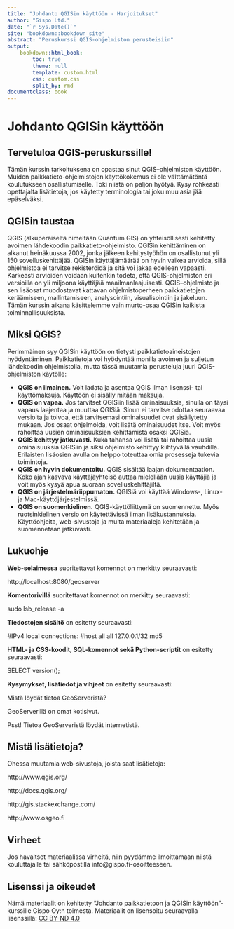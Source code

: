 ```yaml
---
title: "Johdanto QGISin käyttöön - Harjoitukset"
author: "Gispo Ltd."   
date: "`r Sys.Date()`"
site: "bookdown::bookdown_site"
abstract: "Peruskurssi QGIS-ohjelmiston perusteisiin"
output:
    bookdown::html_book:
        toc: true
        theme: null
        template: custom.html
        css: custom.css
        split_by: rmd       
documentclass: book
---
```






<!-- Harjoitukset -->
# Johdanto QGISin käyttöön

## Tervetuloa QGIS-peruskurssille!
Tämän kurssin tarkoituksena on opastaa sinut QGIS–ohjelmiston käyttöön. Muiden paikkatieto-ohjelmistojen käyttökokemus ei ole välttämätöntä koulutukseen osallistumisel­le. Toki niistä on paljon hyötyä. Kysy rohkeasti opettajalta lisätietoja, jos käytetty terminologia tai joku muu asia jää epäselväksi.

## QGISin taustaa
QGIS (alkuperäiseltä nimeltään Quantum GIS) on yhteisöllisesti kehitetty avoimen lähdekoodin paikkatieto-ohjelmisto. QGISin kehittäminen on alkanut heinäkuussa 2002, jonka jälkeen kehitystyöhön on osallistunut yli 150 sovelluskehittäjää. QGISin käyttäjämäärää on hyvin vaikea arvioida, sillä ohjelmistoa ei tarvitse rekisteröidä ja sitä voi jakaa edelleen vapaasti. Karkeasti arvioiden voidaan kuitenkin todeta, että QGIS-ohjelmiston eri versioilla on yli miljoona käyttäjää maailmanlaajuisesti.
QGIS–ohjelmisto ja sen lisäosat muodostavat kattavan ohjelmistoperheen paikkatietojen keräämiseen, mallintamiseen, analysointiin, visualisointiin ja jakeluun. Tämän kurssin aikana käsittelemme vain murto-osaa QGISin kaikista toiminnallisuuksista.

## Miksi QGIS?
Perimmäinen syy QGISin käyttöön on tietysti paikkatietoaineistojen hyödyntäminen. Paikkatietoja voi hyödyntää monilla avoimen ja suljetun lähdekoodin ohjelmistolla, mutta tässä muutamia perusteluja juuri QGIS-ohjelmiston käytölle:

* **QGIS on ilmainen.** Voit ladata ja asentaa QGIS ilman lisenssi- tai käyttömaksuja. Käyttöön ei sisälly mitään maksuja.
* **QGIS on vapaa.** Jos tarvitset QGISiin lisää ominaisuuksia, sinulla on täysi vapaus laajentaa ja muuttaa QGISiä. Sinun ei tarvitse odottaa seuraavaa versioita ja toivoa, että tarvitsemasi ominaisuudet ovat sisällytetty mukaan. Jos osaat ohjelmoida, voit lisätä ominaisuudet itse. Voit myös rahoittaa uusien ominaisuuksien kehittämistä osaksi QGISiä.
* **QGIS kehittyy jatkuvasti.** Kuka tahansa voi lisätä tai rahoittaa uusia ominaisuuksia QGISiin ja siksi ohjelmisto kehittyy kiihtyvällä vauhdilla. Erilaisten lisäosien avulla on helppo toteuttaa omia prosesseja tukevia toimintoja.
* **QGIS on hyvin dokumentoitu.** QGIS sisältää laajan dokumentaation. Koko ajan kasvava käyttäjäyhteisö auttaa mielellään uusia käyttäjiä ja voit myös kysyä apua suoraan sovelluskehittäjiltä.
* **QGIS on järjestelmäriippumaton.** QGISiä voi käyttää Windows-, Linux- ja Mac-käyttöjärjestelmissä.
* **QGIS on suomenkielinen.** QGIS-käyttöliittymä on suomennettu. Myös ruotsinkielinen versio on käytettävissä ilman lisäkustannuksia. Käyttöohjeita, web-sivustoja ja muita materiaaleja kehitetään ja suomennetaan jatkuvasti.

## Lukuohje

**Web-selaimessa** suoritettavat komennot on merkitty seuraavasti:

:::{.note-box}
http://localhost:8080/geoserver
:::

**Komentorivillä** suoritettavat komennot on merkitty seuraavasti:

:::{.commandline-box}
sudo lsb_release -a
:::

**Tiedostojen sisältö** on esitetty seuraavasti:

:::{.file-content-box}
#IPv4 local connections:
#host all all 127.0.0.1/32 md5
:::

**HTML- ja CSS-koodit, SQL-komennot sekä Python-scriptit** on esitetty seuraavasti:

:::{.code-box}
SELECT version();
:::

**Kysymykset, lisätiedot ja vihjeet**  on esitetty seuraavasti:

:::{.hint-box}
Mistä löydät tietoa GeoServeristä? 

GeoServerillä on omat kotisivut.

Psst! Tietoa GeoServeristä löydät internetistä.
:::



## Mistä lisätietoja?


Ohessa muutamia web-sivustoja, joista saat lisätietoja:

:::{.note-box} 
http://www.qgis.org/ 
:::
:::{.note-box}
http://docs.qgis.org/ 
:::
:::{.note-box}
http://gis.stackexchange.com/            
:::
:::{.note-box}
http://www.osgeo.fi
:::


## Virheet

Jos havaitset materiaalissa virheitä, niin pyydämme ilmoittamaan niistä kouluttajalle tai sähköpostilla info@gispo.fi-osoitteeseen.


<!--# Introduction to QGIS

Welcome to the Introduction to QGIS course by [Gispo Ltd.](https://gispo.fi)!

These course materials are designed to be used during the two-day Introduction to QGIS course.

Todo: add some more materials here

## About

When working through the material, try to follow along the exercises as well as you can.
Even if you cannot complete an exercise, you learn much more by at least trying.

The materials contain notes and hints that help with completing the exercises.
These are placed in special boxes.
Hints look like this:

:::{.hint-box}
**Hint:** these boxes contain useful tips for completing exercises.
:::

While notes look like this:

:::{.note-box}
**Note:** these boxes contain various things that should to keep in mind and consider.
::: 
-->

## Lisenssi ja oikeudet

Nämä materiaalit on kehitetty "Johdanto paikkatietoon ja QGISin käyttöön"-kurssille Gispo Oy:n toimesta. Materiaalit on lisensoitu
seuraavalla lisenssillä: [CC BY-ND 4.0](https://creativecommons.org/licenses/by-nd/4.0/) 

<!--
License and permissions
These materials are developed for the Introduction to QGIS course by Gispo Ltd.
The materials are licensed under [CC BY-ND 4.0](https://creativecommons.org/licenses/by-nd/4.0/) license.
-->